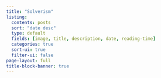 ```yaml
---
title: "Solverism"
listing:
  contents: posts
  sort: "date desc"
  type: default
  fields: [image, title, description, date, reading-time]
  categories: true
  sort-ui: true
  filter-ui: false
page-layout: full
title-block-banner: true
---
```

